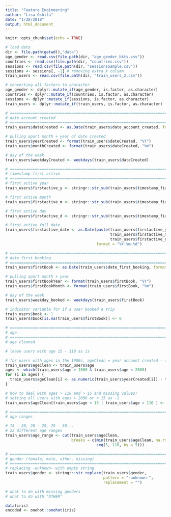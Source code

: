 ```yaml
---
title: "Feature Engineering"
author: "Lisa Oshita"
date: "1/28/2018"
output: html_document
---
```


```r
knitr::opts_chunk$set(echo = TRUE)
```

```r
# load data 
dir <- file.path(getwd(),"data")
age_gender <- read.csv(file.path(dir, "age_gender_bkts.csv"))
countries <- read.csv(file.path(dir, "countries.csv"))
sessions <- read.csv(file.path(dir, "sessionsSample.csv"))
sessions <- sessions[, -1] # removing extra X column 
train_users <- read.csv(file.path(dir, "train_users_2.csv"))
```

```r
# converting all factors to character
age_gender <- dplyr::mutate_if(age_gender, is.factor, as.character)
countries <- dplyr::mutate_if(countries, is.factor, as.character)
sessions <- dplyr::mutate_if(sessions, is.factor, as.character)
train_users <- dplyr::mutate_if(train_users, is.factor, as.character)
```

```r
# ===========================================================================
# date account created 
# ===========================================================================
train_users$dateCreated <- as.Date(train_users$date_account_created, format="%Y-%m-%d")

# pulling apart month + year of date created 
train_users$yearCreated <- format(train_users$dateCreated, "%Y")
train_users$monthCreated <- format(train_users$dateCreated, "%m")

# day of the week
train_users$weekdayCreated <- weekdays(train_users$dateCreated)
```

```r
# ===========================================================================
# timestamp first active 
# ===========================================================================
# first active year 
train_users$firstactive_y <- stringr::str_sub(train_users$timestamp_first_active, start = 1, end = 4)

# first active month 
train_users$firstactive_m <- stringr::str_sub(train_users$timestamp_first_active, start = 5, end = 6)

# first active day 
train_users$firstactive_d <- stringr::str_sub(train_users$timestamp_first_active, start = 7, end = 8)

# first active full date 
train_users$firstactive_date <- as.Date(paste(train_users$firstactive_y, "-", 
                                              train_users$firstactive_m, "-", 
                                              train_users$firstactive_d, sep = ""), 
                                        format = "%Y-%m-%d")
```


```r
# ===========================================================================
# date first booking
# ===========================================================================
train_users$firstBook <- as.Date(train_users$date_first_booking, format="%Y-%m-%d")

# pulling apart month + year 
train_users$firstBookYear <- format(train_users$firstBook, "%Y")
train_users$firstBookMonth <- format(train_users$firstBook, "%m")

# day of the week
train_users$weekday_booked <- weekdays(train_users$firstBook)

# indicator variable for if a user booked a trip
train_users$book <- 1
train_users$book[is.na(train_users$firstBook)] <- 0
```


```r
# ===========================================================================
# age 
# ===========================================================================
# age cleaned 

# leave users with age 15 - 110 as is 

# for users with ages in the 1900s, ageClean = year account created - age 
train_users$ageClean <- train_users$age
ages <- which(train_users$age > 1000 & train_users$age < 2000)
for (i in ages) {
  train_users$ageClean[i] <- as.numeric(train_users$yearCreated[i]) - train_users$age[i] 
}

# how to deal with ages > 110 and > 15 and missing values?
# setting all users with ages > 2000 or < 15 as -1
train_users$ageClean[train_users$age < 15 | train_users$age > 110 ] <- -1

# ===========================================================================
# age ranges 

# 15 - 20, 20 - 25, 25 - 30... 
# 22 different age ranges 
train_users$age_range <- cut(train_users$ageClean, 
                             breaks = c(min(train_users$ageClean, na.rm = TRUE), 
                                        seq(5, 110, by = 5)))
```

```r
# ===========================================================================
# gender (female, male, other, missing)
# ===========================================================================
# replacing -unknown- with empty string
train_users$gender <- stringr::str_replace(train_users$gender, 
                                           pattern = "-unknown-", 
                                           replacement = "")

# what to do with missing genders
# what to do with "OTHER"
```

```r
data(iris)
encoded <- onehot::onehot(iris)
```

